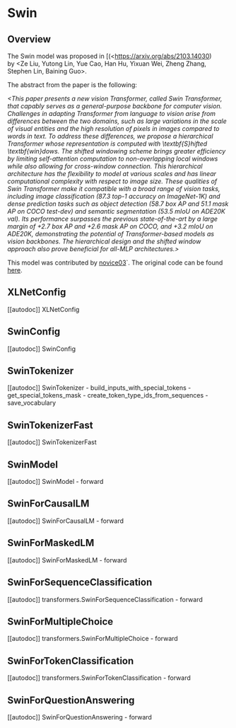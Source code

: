 <!--Copyright 2021 The HuggingFace Team. All rights reserved.

Licensed under the Apache License, Version 2.0 (the "License"); you may not use this file except in compliance with
the License. You may obtain a copy of the License at

http://www.apache.org/licenses/LICENSE-2.0

Unless required by applicable law or agreed to in writing, software distributed under the License is distributed on
an "AS IS" BASIS, WITHOUT WARRANTIES OR CONDITIONS OF ANY KIND, either express or implied. See the License for the
specific language governing permissions and limitations under the License.
-->

# Swin

## Overview

The Swin model was proposed in [<Swin Transformer: Hierarchical Vision Transformer using Shifted Windows>(<https://arxiv.org/abs/2103.14030)  
by <Ze Liu, Yutong Lin, Yue Cao, Han Hu, Yixuan Wei, Zheng Zhang, Stephen Lin, Baining Guo>. 

The abstract from the paper is the following:

*<This paper presents a new vision Transformer, called Swin Transformer, that capably serves as a general-purpose backbone 
for computer vision. Challenges in adapting Transformer from language to vision arise from differences between the two domains, 
such as large variations in the scale of visual entities and the high resolution of pixels in images compared to words in text. 
To address these differences, we propose a hierarchical Transformer whose representation is computed with \textbf{S}hifted 
\textbf{win}dows. The shifted windowing scheme brings greater efficiency by limiting self-attention computation to non-overlapping 
local windows while also allowing for cross-window connection. This hierarchical architecture has the flexibility to model at 
various scales and has linear computational complexity with respect to image size. These qualities of Swin Transformer make it 
compatible with a broad range of vision tasks, including image classification (87.3 top-1 accuracy on ImageNet-1K) and dense 
prediction tasks such as object detection (58.7 box AP and 51.1 mask AP on COCO test-dev) and semantic segmentation 
(53.5 mIoU on ADE20K val). Its performance surpasses the previous state-of-the-art by a large margin of +2.7 box AP and 
+2.6 mask AP on COCO, and +3.2 mIoU on ADE20K, demonstrating the potential of Transformer-based models as vision backbones. 
The hierarchical design and the shifted window approach also prove beneficial for all-MLP architectures.>*


This model was contributed by [novice03](<https://huggingface.co/novice03>)`. The original code can be found [here](<https://github.com/microsoft/Swin-Transformer>).

## XLNetConfig

[[autodoc]] XLNetConfig

## SwinConfig

[[autodoc]] SwinConfig


## SwinTokenizer

[[autodoc]] SwinTokenizer
    - build_inputs_with_special_tokens
    - get_special_tokens_mask
    - create_token_type_ids_from_sequences
    - save_vocabulary


## SwinTokenizerFast

[[autodoc]] SwinTokenizerFast


## SwinModel

[[autodoc]] SwinModel
    - forward


## SwinForCausalLM

[[autodoc]] SwinForCausalLM
    - forward


## SwinForMaskedLM

[[autodoc]] SwinForMaskedLM
    - forward


## SwinForSequenceClassification

[[autodoc]] transformers.SwinForSequenceClassification
    - forward

## SwinForMultipleChoice

[[autodoc]] transformers.SwinForMultipleChoice
    - forward


## SwinForTokenClassification

[[autodoc]] transformers.SwinForTokenClassification
    - forward


## SwinForQuestionAnswering

[[autodoc]] SwinForQuestionAnswering
    - forward